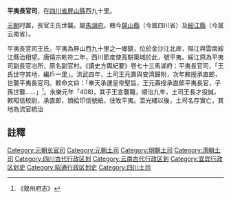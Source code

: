 '''平夷長官司'''，在[[四川省|四川省]][[屏山縣|屏山縣]]西九十里。

[[元朝|元朝]]时置，長官王氏世襲。屬[[馬湖府|馬湖府]]。轄今[[屏山縣|屏山縣]]（今属四川省）及[[綏江縣|綏江縣]]（今属云南省）。

平夷長官司王氏。平夷為屏山西九十里之一鄉鎮，位於金沙江北岸，隔江與雲南綏江縣治相望。唐僖宗乾符二年，西川節度使高駢築城於此，號平夷。綏江原為平夷司副長官冶所，原名副官村。《讀史方輿紀要》卷七十三馬湖府：平夷長官司，「王氏世守其地，編戶一里」。洪武四年，土司王元壽與安濟歸附，次年敕授承直郎，世襲平夷長官司。敕命文曰：「奉天承運皇帝聖旨，王元壽授承直郎平夷長官，子孫世襲……」<ref>《敘州府志》</ref>。永樂元年「408)，其子王宣襲職，順治九年，土司王長才投誠，敕昭信校尉，承直郎，頒給印信號紙，住牧平夷。至光緒以後，土司名存實亡，其地為流官統治
==註釋==
{{reflist}}

{{中国古代行政区划小作品}}
[[Category:元朝长官司|Category:元朝长官司]]
[[Category:元朝土司|Category:元朝土司]]
[[Category:明朝土司|Category:明朝土司]]
[[Category:清朝土司|Category:清朝土司]]
[[Category:四川古代行政区划|Category:四川古代行政区划]]
[[Category:云南古代行政区划|Category:云南古代行政区划]]
[[Category:宜宾行政区划史|Category:宜宾行政区划史]]
[[Category:昭通行政区划史|Category:昭通行政区划史]]
[[Category:四川土司|Category:四川土司]]